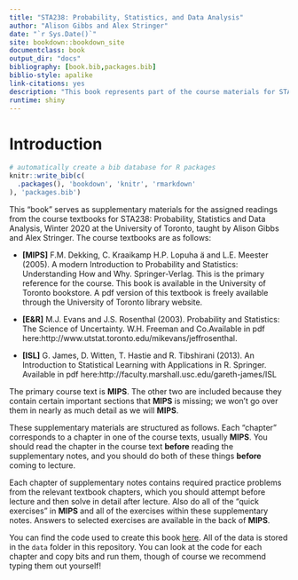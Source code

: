 ```yaml
--- 
title: "STA238: Probability, Statistics, and Data Analysis"
author: "Alison Gibbs and Alex Stringer"
date: "`r Sys.Date()`"
site: bookdown::bookdown_site
documentclass: book
output_dir: "docs"
bibliography: [book.bib,packages.bib]
biblio-style: apalike
link-citations: yes
description: "This book represents part of the course materials for STA238 at the University of Toronto"
runtime: shiny
---
```


# Introduction

```r
# automatically create a bib database for R packages
knitr::write_bib(c(
  .packages(), 'bookdown', 'knitr', 'rmarkdown'
), 'packages.bib')
```

This "book" serves as supplementary materials for the assigned readings from the
course textbooks for STA238: Probability, Statistics and Data Analysis, Winter 2020
at the University of Toronto, taught by Alison Gibbs and Alex Stringer. The course
textbooks are as follows:

- **[MIPS]** F.M. Dekking, C. Kraaikamp H.P. Lopuha ̈a and L.E. Meester (2005). A modern Introduction to Probability and Statistics: Understanding  How  and  Why. Springer-Verlag. This is the primary reference for the course. This book is available in the University of Toronto bookstore. A pdf version of this textbook is freely available  through the University of Toronto library website.

- **[E&R]** M.J. Evans and J.S. Rosenthal (2003). Probability and Statistics: The Science of Uncertainty. W.H. Freeman and Co.Available in pdf here:http://www.utstat.toronto.edu/mikevans/jeffrosenthal.

- **[ISL]** G. James, D. Witten, T. Hastie and R. Tibshirani (2013). An Introduction to Statistical Learning with Applications in R. Springer. Available in pdf here:http://faculty.marshall.usc.edu/gareth-james/ISL

The primary course text is **MIPS**. The other two are included because they contain
certain important sections that **MIPS** is missing; we won't go over them in nearly
as much detail as we will **MIPS**.

These supplementary materials are structured as follows. Each "chapter" corresponds
to a chapter in one of the course texts, usually **MIPS**. You should read the chapter
in the course text **before** reading the supplementary notes, and you should do
both of these things **before** coming to lecture. 

Each chapter of supplementary
notes contains required practice problems from the relevant textbook chapters, which
you should attempt before lecture and then solve in detail after lecture. Also 
do all of the "quick exercises" in **MIPS** and all of the exercises within these
supplementary notes. Answers to selected exercises are available in the back of
**MIPS**.

You can find the code used to create this book [here](https://github.com/awstringer1/sta238-book).
All of the data is stored in the `data` folder in this repository. You can look at
the code for each chapter and copy bits and run them, though of course
we recommend typing them out yourself!
